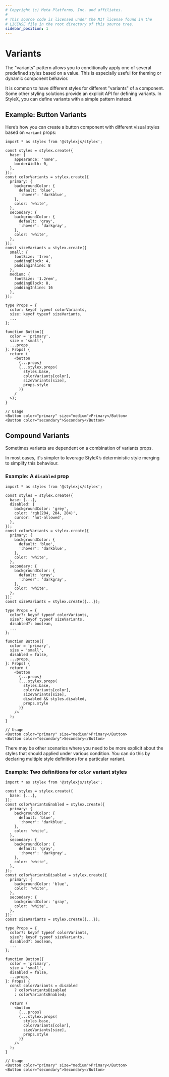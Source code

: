 ```yaml
---
# Copyright (c) Meta Platforms, Inc. and affiliates.
#
# This source code is licensed under the MIT license found in the
# LICENSE file in the root directory of this source tree.
sidebar_position: 1
---
```



# Variants

The "variants" pattern allows you to conditionally apply one of several predefined styles based on a value. 
This is especially useful for theming or dynamic component behavior.

It is common to have different styles for different "variants" of a component. Some other styling solutions provide
an explicit API for defining variants. In StyleX, you can define variants with a simple pattern instead.

## Example: Button Variants

Here’s how you can create a button component with different visual styles based on `variant` props:

```tsx
import * as stylex from '@stylexjs/stylex';

const styles = stylex.create({
  base: {
    appearance: 'none',
    borderWidth: 0,
  },
});
const colorVariants = stylex.create({
  primary: {
    backgroundColor: {
      default: 'blue',
      ':hover': 'darkblue',
    },
    color: 'white',
  },
  secondary: {
    backgroundColor: {
      default: 'gray',
      ':hover': 'darkgray',
    },
    color: 'white',
  },
});
const sizeVariants = stylex.create({
  small: {
    fontSize: '1rem',
    paddingBlock: 4,
    paddingInline: 8
  },
  medium: {
    fontSize: '1.2rem',
    paddingBlock: 8,
    paddingInline: 16
  },
});

type Props = {
  color: keyof typeof colorVariants,
  size: keyof typeof sizeVariants,
  ...
};

function Button({ 
  color = 'primary',
  size = 'small',
  ...props
}: Props) {
  return (
    <button 
      {...props}
      {...stylex.props(
        styles.base,
        colorVariants[color],
        sizeVariants[size],
        props.style
      )}
    /
  >);
}

// Usage
<Button color="primary" size="medium">Primary</Button>
<Button color="secondary">Secondary</Button>
```
## Compound Variants

Sometimes variants are dependent on a combination of variants props.

In most cases, it's simpler to leverage StyleX’s deterministic style merging to simplify this
behaviour.

### Example: A `disabled` prop

```tsx
import * as stylex from '@stylexjs/stylex';

const styles = stylex.create({
  base: {...},
  disabled: {
    backgroundColor: 'grey',
    color: 'rgb(204, 204, 204)',
    cursor: 'not-allowed',
  },
});
const colorVariants = stylex.create({
  primary: {
    backgroundColor: {
      default: 'blue',
      ':hover': 'darkblue',
    },
    color: 'white',
  },
  secondary: {
    backgroundColor: {
      default: 'gray',
      ':hover': 'darkgray',
    },
    color: 'white',
  },
});
const sizeVariants = stylex.create({...});

type Props = {
  color?: keyof typeof colorVariants,
  size?: keyof typeof sizeVariants,
  disabled?: boolean,
  ...
};

function Button({ 
  color = 'primary',
  size = 'small',
  disabled = false,
  ...props,
}: Props) {
  return (
    <button 
      {...props}
      {...stylex.props(
        styles.base,
        colorVariants[color],
        sizeVariants[size],
        disabled && styles.disabled,
        props.style
      )}
    />
  );
}

// Usage
<Button color="primary" size="medium">Primary</Button>
<Button color="secondary">Secondary</Button>
```

There may be other scenarios where you need to be more explicit about the styles
that should applied under various condition. You can do this by declaring multiple
style definitions for a particular variant.

### Example: Two definitions for `color` variant styles

```tsx
import * as stylex from '@stylexjs/stylex';

const styles = stylex.create({
  base: {...},
});
const colorVariantsEnabled = stylex.create({
  primary: {
    backgroundColor: {
      default: 'blue',
      ':hover': 'darkblue',
    },
    color: 'white',
  },
  secondary: {
    backgroundColor: {
      default: 'gray',
      ':hover': 'darkgray',
    },
    color: 'white',
  },
});
const colorVariantsDisabled = stylex.create({
  primary: {
    backgroundColor: 'blue',
    color: 'white',
  },
  secondary: {
    backgroundColor: 'gray',
    color: 'white',
  },
});
const sizeVariants = stylex.create({...});

type Props = {
  color?: keyof typeof colorVariants,
  size?: keyof typeof sizeVariants,
  disabled?: boolean,
  ...
};

function Button({ 
  color = 'primary',
  size = 'small',
  disabled = false,
  ...props,
}: Props) {
  const colorVariants = disabled 
    ? colorVariantsDisabled
    : colorVariantsEnabled;

  return (
    <button 
      {...props}
      {...stylex.props(
        styles.base,
        colorVariants[color],
        sizeVariants[size],
        props.style
      )}
    />
  );
}

// Usage
<Button color="primary" size="medium">Primary</Button>
<Button color="secondary">Secondary</Button>
```